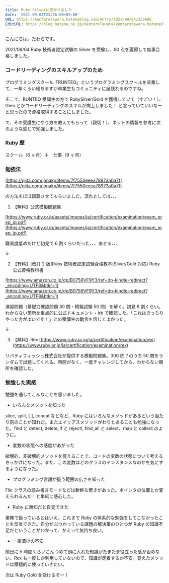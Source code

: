 ```yaml
---
title: Ruby Silverに受かりました
date: '2021-09-04T23:56:06+09:00'
URL: https://kentarotawara.hatenablog.com/entry/2021/09/04/235606
EditURL: https://blog.hatena.ne.jp/KentaroTawara/kentarotawara.hatenablog.com/atom/entry/26006613804804435
---
```


こんにちは。たわらです。

2021/09/04 Ruby 技術者認定試験の Silver を受験し、90 点を獲得して無事合格しました。

### コードリーディングのスキルアップのため

プログラミングスクール「RUNTEQ」というプログラミングスクールを卒業して、一年くらい経ちますが卒業生もコミュニティに居残れるのですね。

そこで、RUNTEQ 受講生の方で RubySilver/Gold を獲得していて（すごい！）、Gem とかコードリーディングのスキルが向上しました！ と言っていていいなーと思ったので資格取得することにしました。

で、その受講生にやり方を教えてもらって（親切！）、ネットの情報を参考に次のような感じで勉強しました。

### Ruby 歴

スクール（6 ヶ月）＋　仕事（9 ヶ月）

### 勉強法

[https://qiita.com/jonakp/items/7f7550eeea78973a0a7f](https://qiita.com/jonakp/items/7f7550eeea78973a0a7f)

の方法をほぼ踏襲させてもらいました。流れとしては、、、

1. 【無料】公式模擬問題集

[https://www.ruby.or.jp/assets/images/ja/certification/examination/exam_prep_jp.pdf](https://www.ruby.or.jp/assets/images/ja/certification/examination/exam_prep_jp.pdf)

難易度低めだけど初見で 6 割くらいだった、、、あせる、、、

↓

2.  【有料】[改訂 2 版]Ruby 技術者認定試験合格教本(Silver/Gold 対応) Ruby 公式資格教科書

[https://www.amazon.co.jp/dp/B0756VF9Y3/ref=dp-kindle-redirect?_encoding=UTF8&btkr=1](https://www.amazon.co.jp/dp/B0756VF9Y3/ref=dp-kindle-redirect?_encoding=UTF8&btkr=1)

演習問題（基礎力確認問題 30 問・模擬試験 50 問）を解く。初見 6 割くらい。わからない箇所を重点的に公式ドキュメント・irb で確認した。「これはきっちりやった方がよいです！」との受講生の助言を信じてよかった。

↓

3. 【無料】Rex
   [https://www.ruby.or.jp/ja/certification/examination/rex](https://www.ruby.or.jp/ja/certification/examination/rex)

リバティフィッシュ株式会社が提供する模擬問題集。300 問？のうち 50 問をランダムで出題してくれる。時間がなく、一度チャレンジしてから、わからない箇所を確認した。

### 勉強した実感

勉強を通してこんなことを思いました。

- いろんなメソッドを知った

slice, split, [ ], concat などなど、Ruby にはいろんなメソッドがあるという当たり前のことが知れた。またエイリアスメソッドがわりとあることも勉強になった。find と detect, delete_if と reject!, find_all と select、map と collect のように。

- 変数の状態への感度があがった

破壊的、非破壊的メソッドを覚えることで、コードの変数の状態について考えるきっかけになった。また、この変数はどのクラスのインスタンスなのかを気にするようになった。

- プログラミング言語が扱う範囲の広さを知った

File クラスの読み書きモードなどは新鮮な驚きがあった。ポインタの位置とか変えられるんだ！と単純に感心した。

- Ruby に無知だと自覚できた

業務で扱っているとはいえ、これまで Ruby の体系的な勉強をしてこなかったことを反省できた。自分がぶつかっている課題の解決策のひとつが Ruby の知識不足だということがわかって、かえって気持ち良い。

- 一夜漬けの不安

前日に 5 時間くらいこんつめて頭に入れた知識がたまたま役立った感が否めない。Rex も一度しか利用していないので、知識が定着するか不安。覚えたメソッドは積極的に使っていきたい。

次は Ruby Gold を受けるぞー！
